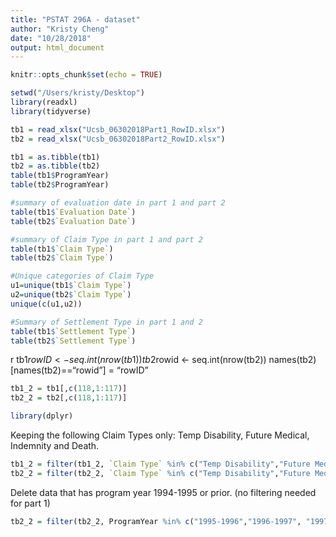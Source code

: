 ```yaml
---
title: "PSTAT 296A - dataset"
author: "Kristy Cheng"
date: "10/28/2018"
output: html_document
---
```


```r
knitr::opts_chunk$set(echo = TRUE)
```

```r
setwd("/Users/kristy/Desktop")
library(readxl)
library(tidyverse)

tb1 = read_xlsx("Ucsb_06302018Part1_RowID.xlsx")
tb2 = read_xlsx("Ucsb_06302018Part2_RowID.xlsx")
```

```r
tb1 = as.tibble(tb1)
tb2 = as.tibble(tb2)
table(tb1$ProgramYear)
table(tb2$ProgramYear)
```

```r
#summary of evaluation date in part 1 and part 2
table(tb1$`Evaluation Date`)
table(tb2$`Evaluation Date`)
```

```r
#summary of Claim Type in part 1 and part 2
table(tb1$`Claim Type`)
table(tb2$`Claim Type`)

#Unique categories of Claim Type 
u1=unique(tb1$`Claim Type`)
u2=unique(tb2$`Claim Type`)
unique(c(u1,u2))
```
```r
#Summary of Settlement Type in part 1 and 2
table(tb1$`Settlement Type`)
table(tb2$`Settlement Type`)
```

{r inserts row ID}
tb1$rowID <- seq.int(nrow(tb1))
tb2$rowid <- seq.int(nrow(tb2))
names(tb2)[names(tb2)=="rowid"] = "rowID"


```r
tb1_2 = tb1[,c(118,1:117)]
tb2_2 = tb2[,c(118,1:117)]
```


```r
library(dplyr)
```


Keeping the following Claim Types only:  Temp Disability, Future Medical, Indemnity and Death. 
```r
tb1_2 = filter(tb1_2, `Claim Type` %in% c("Temp Disability","Future Medical"))
tb2_2 = filter(tb2_2, `Claim Type` %in% c("Temp Disability","Future Medical", "Indemnity", "Death"))
```

Delete data that has program year 1994-1995 or prior. (no filtering needed for part 1)
```r
tb2_2 = filter(tb2_2, ProgramYear %in% c("1995-1996","1996-1997", "1997-1998","1998-1999","1999-2000","2000-2001","2001-2002","2002-2003","2003-2004","2004-2005","2005-2006","2006-2007","2007-2008","2008-2009","2009-2010","2010-2011","2011-2012","2012-2013","2013-2014","2014-2015","2015-2016","2016-2017","2017-2018"))
```
